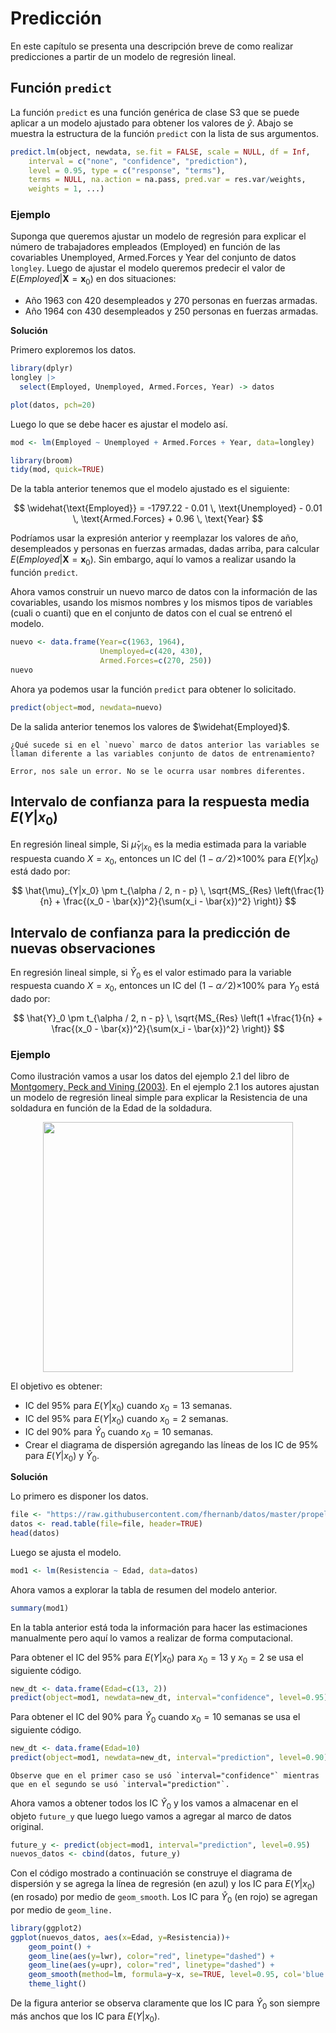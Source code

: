 # Predicción {#predict}
En este capítulo se presenta una descripción breve de como realizar predicciones a partir de un modelo de regresión lineal.

## Función `predict` {-}
La función `predict` es una función genérica de clase S3 que se puede aplicar a un modelo ajustado para obtener los valores de $\hat{y}$. Abajo se muestra la estructura de la función `predict` con la lista de sus argumentos.

```r
predict.lm(object, newdata, se.fit = FALSE, scale = NULL, df = Inf, 
    interval = c("none", "confidence", "prediction"), 
    level = 0.95, type = c("response", "terms"), 
    terms = NULL, na.action = na.pass, pred.var = res.var/weights, 
    weights = 1, ...) 
```

### Ejemplo {-}
Suponga que queremos ajustar un modelo de regresión para explicar el número de trabajadores empleados (Employed) en función de las covariables Unemployed, Armed.Forces y Year del conjunto de datos `longley`. Luego de ajustar el modelo queremos predecir el valor de $E(Employed|\boldsymbol{X}=\boldsymbol{x}_0)$ en dos situaciones:

- Año 1963 con 420 desempleados y 270 personas en fuerzas armadas.
- Año 1964 con 430 desempleados y 250 personas en fuerzas armadas.

__Solución__

Primero exploremos los datos.

```r
library(dplyr)
longley |> 
  select(Employed, Unemployed, Armed.Forces, Year) -> datos

plot(datos, pch=20)
```


Luego lo que se debe hacer es ajustar el modelo así.

```r
mod <- lm(Employed ~ Unemployed + Armed.Forces + Year, data=longley)

library(broom)
tidy(mod, quick=TRUE)
```

De la tabla anterior tenemos que el modelo ajustado es el siguiente:

$$
\widehat{\text{Employed}} = -1797.22 - 0.01 \, \text{Unemployed} - 0.01 \, \text{Armed.Forces} + 0.96 \, \text{Year}
$$

Podríamos usar la expresión anterior y reemplazar los valores de año, desempleados y personas en fuerzas armadas, dadas arriba, para calcular $E(Employed|\boldsymbol{X}=\boldsymbol{x}_0)$. Sin embargo, aquí lo vamos a realizar usando la función `predict`.

Ahora vamos construir un nuevo marco de datos con la información de las covariables, usando los mismos nombres y los mismos tipos de variables (cuali o cuanti) que en el conjunto de datos con el cual se entrenó el modelo.

```r
nuevo <- data.frame(Year=c(1963, 1964),
                    Unemployed=c(420, 430),
                    Armed.Forces=c(270, 250))
nuevo
```

Ahora ya podemos usar la función `predict` para obtener lo solicitado.

```r
predict(object=mod, newdata=nuevo)
```

De la salida anterior tenemos los valores de $\widehat{Employed}$.

```block2
¿Qué sucede si en el `nuevo` marco de datos anterior las variables se llaman diferente a las variables conjunto de datos de entrenamiento?
  
Error, nos sale un error. No se le ocurra usar nombres diferentes.
```

## Intervalo de confianza para la respuesta media $E(Y|x_0)$ {-}
En regresión lineal simple, Si $\hat{\mu}_{Y|x_0}$ es la media estimada para la variable respuesta cuando $X=x_0$, entonces un IC del $(1−\alpha⁄2)$×100% para $E(Y|x_0)$ está dado por:

$$
\hat{\mu}_{Y|x_0} \pm t_{\alpha / 2, n - p} \, \sqrt{MS_{Res} \left(\frac{1}{n} + \frac{(x_0 - \bar{x})^2}{\sum(x_i - \bar{x})^2} \right)}
$$

## Intervalo de confianza para la predicción de nuevas observaciones {-}
En regresión lineal simple, si $\hat{Y}_0$ es el valor estimado para la variable respuesta cuando $X=x_0$, entonces un IC del $(1−\alpha⁄2)$×100% para $Y_0$ está dado por:

$$
\hat{Y}_0 \pm t_{\alpha / 2, n - p} \, \sqrt{MS_{Res} \left(1 +\frac{1}{n} + \frac{(x_0 - \bar{x})^2}{\sum(x_i - \bar{x})^2} \right)}
$$

### Ejemplo {-}
Como ilustración vamos a usar los datos del ejemplo 2.1 del libro de [Montgomery, Peck and Vining (2003)](https://www.amazon.com/Introduccion-analisis-regresion-lineal-Spanish/dp/9702403278). En el ejemplo 2.1 los autores ajustan un modelo de regresión lineal simple para explicar la Resistencia de una soldadura en función de la Edad de la soldadura.

<p align="center">
  <img src="images/ilustracion_soldadura.png" width="400">
</p>

El objetivo es obtener:

- IC del 95% para $E(Y|x_0)$ cuando $x_0=13$ semanas.
- IC del 95% para $E(Y|x_0)$ cuando $x_0=2$ semanas.
- IC del 90% para $\hat{Y}_0$ cuando $x_0=10$ semanas.
- Crear el diagrama de dispersión agregando las líneas de los IC de 95% para $E(Y|x_0)$ y $\hat{Y}_0$.

__Solución__

Lo primero es disponer los datos.

```r
file <- "https://raw.githubusercontent.com/fhernanb/datos/master/propelente"
datos <- read.table(file=file, header=TRUE)
head(datos)
```

Luego se ajusta el modelo.

```r
mod1 <- lm(Resistencia ~ Edad, data=datos)
```

Ahora vamos a explorar la tabla de resumen del modelo anterior.

```r
summary(mod1)
```

En la tabla anterior está toda la información para hacer las estimaciones manualmente pero aquí lo vamos a realizar de forma computacional.

Para obtener el IC del 95% para $E(Y|x_0)$ para $x_0=13$ y $x_0=2$ se usa el siguiente código.

```r
new_dt <- data.frame(Edad=c(13, 2))
predict(object=mod1, newdata=new_dt, interval="confidence", level=0.95)
```

Para obtener el IC del 90% para $\hat{Y}_0$ cuando $x_0=10$ semanas se usa el siguiente código.

```r
new_dt <- data.frame(Edad=10)
predict(object=mod1, newdata=new_dt, interval="prediction", level=0.90)
```

```block2
Observe que en el primer caso se usó `interval="confidence"` mientras que en el segundo se usó `interval="prediction"`.
```

Ahora vamos a obtener todos los IC $\hat{Y}_0$ y los vamos a almacenar en el objeto `future_y` que luego luego vamos a agregar al marco de datos original.

```r
future_y <- predict(object=mod1, interval="prediction", level=0.95)
nuevos_datos <- cbind(datos, future_y)
```

Con el código mostrado a continuación se construye el diagrama de dispersión y se agrega la línea de regresión (en azul) y los IC para $E(Y|x_0)$ (en rosado) por medio de `geom_smooth`. Los IC para $\hat{Y}_0$ (en rojo) se agregan por medio de `geom_line.`

```r
library(ggplot2)
ggplot(nuevos_datos, aes(x=Edad, y=Resistencia))+
    geom_point() +
    geom_line(aes(y=lwr), color="red", linetype="dashed") +
    geom_line(aes(y=upr), color="red", linetype="dashed") +
    geom_smooth(method=lm, formula=y~x, se=TRUE, level=0.95, col='blue', fill='pink2') +
    theme_light()
```

De la figura anterior se observa claramente que los IC para $\hat{Y}_0$ son siempre más anchos que los IC para $E(Y|x_0)$.
